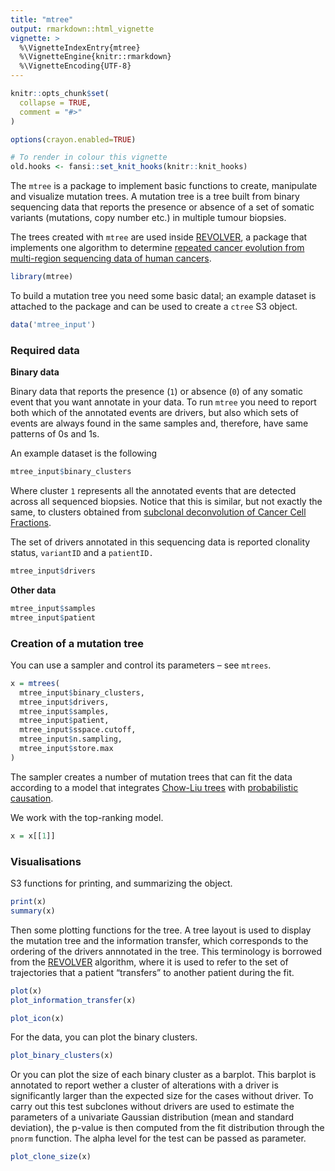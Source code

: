 ```yaml
---
title: "mtree"
output: rmarkdown::html_vignette
vignette: >
  %\VignetteIndexEntry{mtree}
  %\VignetteEngine{knitr::rmarkdown}
  %\VignetteEncoding{UTF-8}
---
```


```r
knitr::opts_chunk$set(
  collapse = TRUE,
  comment = "#>"
)

options(crayon.enabled=TRUE)
```

```r
# To render in colour this vignette
old.hooks <- fansi::set_knit_hooks(knitr::knit_hooks)
```

The `mtree` is a package to implement basic functions to create, manipulate and visualize mutation trees. A mutation tree is a tree built from  binary sequencing data that reports the presence or absence of a set of somatic variants (mutations, copy number etc.) in multiple tumour biopsies.

The trees created with `mtree` are used inside [REVOLVER](https://github.com/caravagn/revolver), a package that implements one algorithm to determine [repeated cancer evolution from multi-region sequencing data of human cancers](https://www.nature.com/articles/s41592-018-0108-x). 


```r
library(mtree)
```

To build a mutation tree you need some basic datal; an example dataset is attached to the package and can be used to create a `ctree` S3 object.
```r
data('mtree_input')
```
### Required data

**Binary data**

Binary data that reports the presence (`1`) or absence (`0`) of any somatic event that you want annotate in your data. To run `mtree` you need to report both which of the annotated events are drivers, but also which sets of events are always found in the same samples and, therefore, have same patterns of 0s and 1s.

An example dataset is the following
```r
mtree_input$binary_clusters
```
Where cluster `1` represents  all the annotated events that are detected across all sequenced biopsies. Notice that this is similar, but not exactly the same, to clusters obtained from [subclonal deconvolution of Cancer Cell Fractions](https://caravagn.github.io/ctree).

The set of drivers annotated in this sequencing data is reported clonality status, `variantID` and a `patientID.`
```r
mtree_input$drivers
```

**Other data**

```r
mtree_input$samples
mtree_input$patient
```

### Creation of a mutation tree

You can use a sampler and control its parameters -- see `mtrees`.
```r
x = mtrees(
  mtree_input$binary_clusters, 
  mtree_input$drivers,
  mtree_input$samples,
  mtree_input$patient,
  mtree_input$sspace.cutoff,
  mtree_input$n.sampling,
  mtree_input$store.max
)
```

The sampler creates a number of mutation trees that can fit the data according to a model that integrates [Chow-Liu trees](https://en.wikipedia.org/wiki/Chow%E2%80%93Liu_tree) with [probabilistic causation](https://plato.stanford.edu/entries/causation-probabilistic/).

We work with the top-ranking model.
```r
x = x[[1]]
```

### Visualisations

S3 functions for printing, and summarizing the object.
```r
print(x)
summary(x)
```

Then some plotting functions for the tree. A tree layout is used to display the mutation tree and the information transfer, which corresponds to the ordering of the drivers annnotated in the tree. This terminology is borrowed from the [REVOLVER](https://github.com/caravagn/revolver) algorithm, where it is used to refer to the set of trajectories that a patient "transfers" to another patient during the fit.
```r
plot(x)
plot_information_transfer(x)
```
```r
plot_icon(x)
```

For the data, you can plot the binary clusters.
```r
plot_binary_clusters(x)
```

Or you can plot the size of each binary cluster as a barplot. This barplot is annotated to report wether a cluster of alterations with a driver is significantly larger than the expected size for the cases without driver. To carry out this test subclones without drivers are used to estimate the parameters of a univariate Gaussian distribution (mean and standard deviation), the p-value is then computed from the fit distribution through the `pnorm` function. The alpha level for the test can be passed as parameter.

```r
plot_clone_size(x)
```

